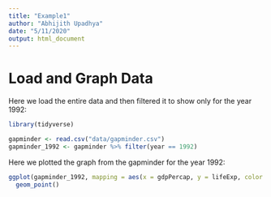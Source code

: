 ```yaml
---
title: "Example1"
author: "Abhijith Upadhya"
date: "5/11/2020"
output: html_document
---
```


# Load and Graph Data
Here we load the entire data and then filtered it to show only for the year 1992:

```r
library(tidyverse)

gapminder <- read.csv("data/gapminder.csv")
gapminder_1992 <- gapminder %>% filter(year == 1992)
```

Here we plotted the graph from the gapminder for the year 1992:

```r
ggplot(gapminder_1992, mapping = aes(x = gdpPercap, y = lifeExp, color = continent)) + 
  geom_point()
```

